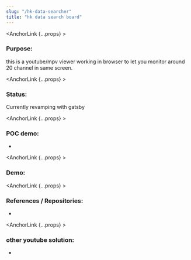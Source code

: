 ```yaml
---
slug: "/hk-data-searcher"
title: "hk data search board"
---
```



<HeaderImage src="/youtubesplitviewtryout_thumbnail.png" />

<AnchorLink {...props} ><h3>Purpose:</h3></AnchorLink>

this is a youtube/mpv viewer working in browser to let you monitor around 20 channel in same screen.

<AnchorLink {...props} ><h3>Status:</h3></AnchorLink>

Currently revamping with gatsby


<AnchorLink {...props} ><h3>POC demo:</h3></AnchorLink>

- <NewWindowLink href="https://louiscklaw.github.io/youtube-split-view-tryout/" />


<AnchorLink {...props} ><h3>Demo:</h3></AnchorLink>

<YoutubeIframe videoSrcURL="https://www.youtube.com/watch?v=_lzFuUbgTqo" videoTitle="demo"/>

<AnchorLink {...props} ><h3>References / Repositories:</h3></AnchorLink>

- <GithubLink repo_fullname="louiscklaw/youtube-split-view-tryout" />

<AnchorLink {...props} ><h3>other youtube solution:</h3></AnchorLink>

- <NewWindowLink href="http://afterglowplayer.com/" />
